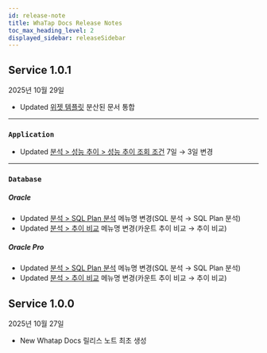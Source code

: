 ```yaml
---
id: release-note
title: WhaTap Docs Release Notes
toc_max_heading_level: 2
displayed_sidebar: releaseSidebar
---
```


## Service 1.0.1

2025년 10월 29일 

<div class='indentTab'>

- <Status priority='1'>Updated</Status> [위젯 템플릿](/widget-template) 분산된 문서 통합

---

### `Application`

- <Status priority='1'>Updated</Status> [분석 &gt; 성능 추이 &gt; 성능 추이 조회 조건](/java/performance-trend#performance-trend-search-conditions) 7일 → 3일 변경

---

### `Database`

##### Oracle

- <Status priority='1'>Updated</Status> [분석  &gt; SQL Plan 분석](/oracle/analysis-sql) 메뉴명 변경(SQL 분석 → SQL Plan 분석) 
- <Status priority='1'>Updated</Status> [분석  &gt; 추이 비교](/oracle/analysis-count-trend) 메뉴명 변경(카운트 추이 비교 → 추이 비교) 

##### Oracle Pro

- <Status priority='1'>Updated</Status> [분석  &gt; SQL Plan 분석](/oracle-pro/analysis-sql) 메뉴명 변경(SQL 분석 → SQL Plan 분석) 
- <Status priority='1'>Updated</Status> [분석  &gt; 추이 비교](/oracle-pro/analysis-count-trend) 메뉴명 변경(카운트 추이 비교 → 추이 비교) 

</div> 

## Service 1.0.0

2025년 10월 27일 

- <Status priority='1'>New</Status> Whatap Docs 릴리스 노트 최초 생성